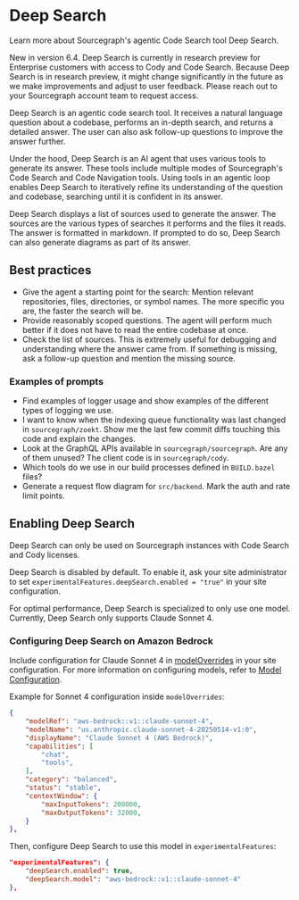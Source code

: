 # Deep Search

<p className="subtitle">Learn more about Sourcegraph's agentic Code Search tool Deep Search.</p>

<Callout type="note"> New in version 6.4. Deep Search is currently in research preview for Enterprise customers with access to Cody and Code Search. Because Deep Search is in research preview, it might change significantly in the future as we make improvements and adjust to user feedback. Please reach out to your Sourcegraph account team to request access. </Callout>

Deep Search is an agentic code search tool. It receives a natural language question about a codebase, performs an in-depth search, and returns a detailed answer. The user can also ask follow-up questions to improve the answer further.

Under the hood, Deep Search is an AI agent that uses various tools to generate its answer. These tools include multiple modes of Sourcegraph's Code Search and Code Navigation tools. Using tools in an agentic loop enables Deep Search to iteratively refine its understanding of the question and codebase, searching until it is confident in its answer.

Deep Search displays a list of sources used to generate the answer. The sources are the various types of searches it performs and the files it reads. The answer is formatted in markdown. If prompted to do so, Deep Search can also generate diagrams as part of its answer.

## Best practices

- Give the agent a starting point for the search: Mention relevant repositories, files, directories, or symbol names. The more specific you are, the faster the search will be.
- Provide reasonably scoped questions. The agent will perform much better if it does not have to read the entire codebase at once.
- Check the list of sources. This is extremely useful for debugging and understanding where the answer came from. If something is missing, ask a follow-up question and mention the missing source.

### Examples of prompts

- Find examples of logger usage and show examples of the different types of logging we use.
- I want to know when the indexing queue functionality was last changed in `sourcegraph/zoekt`. Show me the last few commit diffs touching this code and explain the changes.
- Look at the GraphQL APIs available in `sourcegraph/sourcegraph`. Are any of them unused? The client code is in `sourcegraph/cody`.
- Which tools do we use in our build processes defined in `BUILD.bazel` files?
- Generate a request flow diagram for `src/backend`. Mark the auth and rate limit points.

## Enabling Deep Search

Deep Search can only be used on Sourcegraph instances with Code Search and Cody licenses.

Deep Search is disabled by default. To enable it, ask your site administrator to set `experimentalFeatures.deepSearch.enabled = "true"` in your site configuration.

For optimal performance, Deep Search is specialized to only use one model. Currently, Deep Search only supports Claude Sonnet 4.

### Configuring Deep Search on Amazon Bedrock

Include configuration for Claude Sonnet 4 in [modelOverrides](/cody/enterprise/model-configuration#model-overrides) in your site configuration. For more information on configuring models, refer to [Model Configuration](/cody/enterprise/model-configuration).

Example for Sonnet 4 configuration inside `modelOverrides`:

```json
{
    "modelRef": "aws-bedrock::v1::claude-sonnet-4",
    "modelName": "us.anthropic.claude-sonnet-4-20250514-v1:0",
    "displayName": "Claude Sonnet 4 (AWS Bedrock)",
    "capabilities": [
        "chat",
        "tools",
    ],
    "category": "balanced",
    "status": "stable",
    "contextWindow": {
        "maxInputTokens": 200000,
        "maxOutputTokens": 32000,
    }
},
```

Then, configure Deep Search to use this model in `experimentalFeatures`:

```json
"experimentalFeatures": {
    "deepSearch.enabled": true,
    "deepSearch.model": "aws-bedrock::v1::claude-sonnet-4"
},
```
